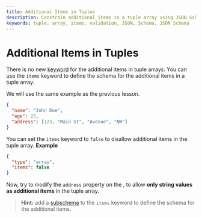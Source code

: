 ```yaml
---
title: Additional Items in Tuples
description: Constrain additional items in a tuple array using JSON Schema.
keywords: tuple, array, items, validation, JSON, Schema, JSON Schema
---
```



# Additional Items in Tuples

There is no new [keyword](https://json-schema.org/learn/glossary#keyword) for the additional items in tuple arrays. You can use the `items` keyword to define the schema for the additional items in a tuple array.

We will use the same example as the previous lesson.
```json 
{
  "name": "John Doe",
  "age": 25,
  "address": [123, "Main St", "Avenue", "NW"]
}
```

You can set the `items` keyword to `false` to disallow additional items in the tuple array.
**Example**

```json
{
  "type": "array",
  "items": false
}
```


Now, try to modify the `address` property on the <SideEditorLink/>, to allow **only string values as additional items** in the tuple array.

> **Hint:** add a [subschema](https://json-schema.org/learn/glossary#subschema) to the `items` keyword to define the schema for the additional items.